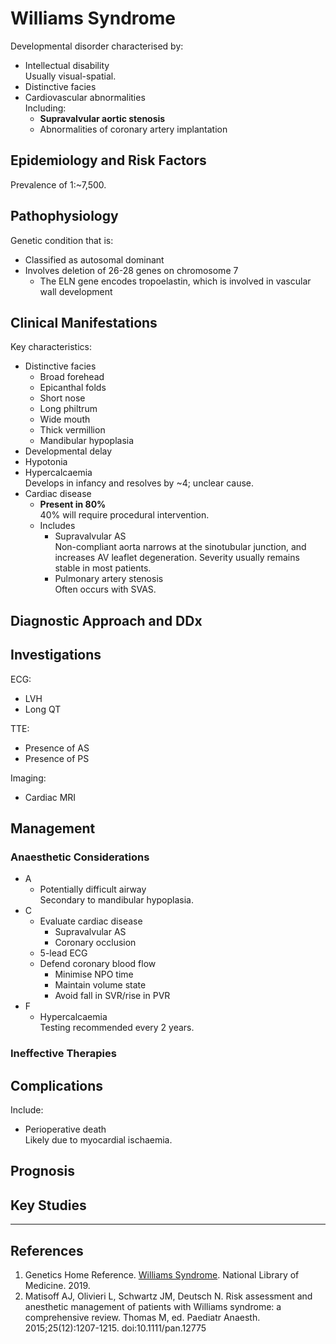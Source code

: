 # Williams Syndrome


Developmental disorder characterised by:

* Intellectual disability  
Usually visual-spatial.
* Distinctive facies
* Cardiovascular abnormalities  
Including:
	* **Supravalvular aortic stenosis**  
	* Abnormalities of coronary artery implantation


## Epidemiology and Risk Factors

Prevalence of 1:~7,500.




## Pathophysiology

Genetic condition that is:

* Classified as autosomal dominant
* Involves deletion of 26-28 genes on chromosome 7
	* The ELN gene encodes tropoelastin, which is involved in vascular wall development

## Clinical Manifestations

Key characteristics:

* Distinctive facies
	* Broad forehead
	* Epicanthal folds
	* Short nose
	* Long philtrum
	* Wide mouth
	* Thick vermillion
	* Mandibular hypoplasia
* Developmental delay
* Hypotonia
* Hypercalcaemia  
Develops in infancy and resolves by ~4; unclear cause.
* Cardiac disease  
	* **Present in 80%**  
	40% will require procedural intervention.
	* Includes
		* Supravalvular AS  
		Non-compliant aorta narrows at the sinotubular junction, and increases AV leaflet degeneration. Severity usually remains stable in most patients.
		* Pulmonary artery stenosis  
		Often occurs with SVAS.




## Diagnostic Approach and DDx

## Investigations


ECG:

* LVH
* Long QT

TTE:

* Presence of AS
* Presence of PS

Imaging:

* Cardiac MRI



## Management

### Anaesthetic Considerations

* A
	* Potentially difficult airway  
	Secondary to mandibular hypoplasia.
* C
	* Evaluate cardiac disease
		* Supravalvular AS
		* Coronary occlusion
	* 5-lead ECG
	* Defend coronary blood flow
		* Minimise NPO time  
		* Maintain volume state
		* Avoid fall in SVR/rise in PVR
* F
	* Hypercalcaemia  
	Testing recommended every 2 years.

### Ineffective Therapies

## Complications

Include:

* Perioperative death  
Likely due to myocardial ischaemia.

## Prognosis

## Key Studies


---

## References

1. Genetics Home Reference. [Williams Syndrome](https://ghr.nlm.nih.gov/condition/williams-syndrome). National Library of Medicine. 2019.
2. Matisoff AJ, Olivieri L, Schwartz JM, Deutsch N. Risk assessment and anesthetic management of patients with Williams syndrome: a comprehensive review. Thomas M, ed. Paediatr Anaesth. 2015;25(12):1207-1215. doi:10.1111/pan.12775
